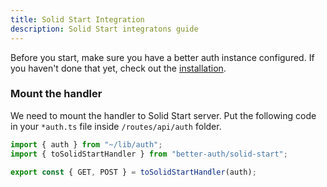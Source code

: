 ```yaml
---
title: Solid Start Integration
description: Solid Start integratons guide
---
```


Before you start, make sure you have a better auth instance configured. If you haven't done that yet, check out the [installation](/docs/installation).

### Mount the handler

We need to mount the handler to Solid Start server. Put the following code in your `*auth.ts` file inside `/routes/api/auth` folder.

```ts title="*auth.ts"
import { auth } from "~/lib/auth";
import { toSolidStartHandler } from "better-auth/solid-start";

export const { GET, POST } = toSolidStartHandler(auth);
```